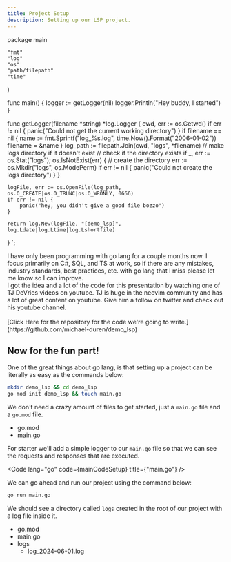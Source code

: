 ```yaml
---
title: Project Setup
description: Setting up our LSP project.
---
```


package main

	"fmt"
	"log"
	"os"
	"path/filepath"
	"time"
)

func main() {
	logger := getLogger(nil)
	logger.Println("Hey buddy, I started")
}

func getLogger(filename *string) *log.Logger {
	cwd, err := os.Getwd()
	if err != nil {
		panic("Could not get the current working directory")
	}
	if filename == nil {
		name := fmt.Sprintf("log_%s.log", time.Now().Format("2006-01-02"))
		filename = &name
	}
	log_path := filepath.Join(cwd, "logs", *filename)
	// make logs directory if it doesn't exist
	// check if the directory exists
	if _, err := os.Stat("logs"); os.IsNotExist(err) {
		// create the directory
		err := os.Mkdir("logs", os.ModePerm)
		if err != nil {
			panic("Could not create the logs directory")
		}
	}

	logFile, err := os.OpenFile(log_path, os.O_CREATE|os.O_TRUNC|os.O_WRONLY, 0666)
	if err != nil {
		panic("hey, you didn't give a good file bozzo")
	}

	return log.New(logFile, "[demo_lsp]", log.Ldate|log.Ltime|log.Lshortfile)
}
`;

<Aside type="danger" title="Heads up!">
    I have only been programming with go lang for a couple months now.
    I focus primarily on C#, SQL, and TS at work, so if there are any mistakes, industry standards, best practices, etc. with go lang that I miss please let me know so I can improve.
</Aside>

<Aside type="tip" title="Givin' Credit">
  I got the idea and a lot of the code for this presentation by watching one of TJ DeVries videos on youtube.
  TJ is huge in the neovim community and has a lot of great content on youtube.
  Give him a follow on twitter and check out his youtube channel.
  <a class="inline-block" href="https://x.com/teej_dv"  target="_blank">
    <Icon name="twitter" size="2rem" />
  </a>
  <a class="inline-block px-2" href="https://www.youtube.com/c/tjdevries" target="_blank">
    <Icon name="youtube" size="2rem"/>
  </a>
</Aside>

<br/>

<Aside title="Project Code">
  <div class="text-2xl">
  [Click Here for the repository for the code we're going to write.](https://github.com/michael-duren/demo_lsp)
    </div>
</Aside>

## Now for the fun part!

One of the great things about go lang, is that setting up a project can be literally as easy as the commands below:
```bash
mkdir demo_lsp && cd demo_lsp
go mod init demo_lsp && touch main.go
```
We don't need a crazy amount of files to get started, just a `main.go` file and a `go.mod` file.

<FileTree>

- go.mod
- main.go

</FileTree>

For starter we'll add a simple logger to our `main.go` file so that we can see the requests and responses that are executed.

<Code lang="go" code={mainCodeSetup} title={"main.go"} />

We can go ahead and run our project using the command below:
```bash
go run main.go
```

We should see a directory called `logs` created in the root of our project with a log file inside it.


<FileTree>

- go.mod
- main.go
- logs
    - log_2024-06-01.log

</FileTree>

